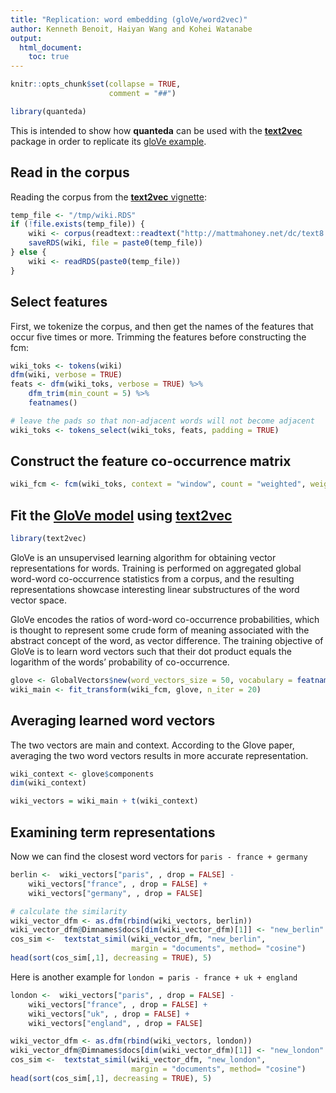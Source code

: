 ```yaml
---
title: "Replication: word embedding (gloVe/word2vec)"
author: Kenneth Benoit, Haiyan Wang and Kohei Watanabe
output: 
  html_document:
    toc: true
---
```


```r
knitr::opts_chunk$set(collapse = TRUE, 
                      comment = "##")
```

    
```r
library(quanteda)
```

This is intended to show how **quanteda** can be used with the [**text2vec**](http://text2vec.org) package in order to replicate its [gloVe example](http://text2vec.org/glove.html).

## Read in the corpus

Reading the corpus from the [**text2vec** vignette](http://text2vec.org/glove.html):
```r
temp_file <- "/tmp/wiki.RDS"
if (!file.exists(temp_file)) {
    wiki <- corpus(readtext::readtext("http://mattmahoney.net/dc/text8.zip", verbosity = 0))
    saveRDS(wiki, file = paste0(temp_file))
} else {
    wiki <- readRDS(paste0(temp_file))
}
```

## Select features

First, we tokenize the corpus, and then get the names of the features that occur five times or more.
Trimming the features before constructing the fcm:
```r
wiki_toks <- tokens(wiki)
dfm(wiki, verbose = TRUE)
feats <- dfm(wiki_toks, verbose = TRUE) %>% 
    dfm_trim(min_count = 5) %>%
    featnames()

# leave the pads so that non-adjacent words will not become adjacent
wiki_toks <- tokens_select(wiki_toks, feats, padding = TRUE)
```

## Construct the feature co-occurrence matrix

```r
wiki_fcm <- fcm(wiki_toks, context = "window", count = "weighted", weights = 1/(1:5), tri = TRUE)
```

## Fit the [GloVe model](https://nlp.stanford.edu/pubs/glove.pdf) using [**text2vec**](http://text2vec.org)

```r
library(text2vec)
```

GloVe is an unsupervised learning algorithm for obtaining vector representations for words. Training is performed on aggregated global word-word co-occurrence statistics from a corpus, and the resulting representations showcase interesting linear substructures of the word vector space.

GloVe encodes the ratios of word-word co-occurrence probabilities, which is thought to represent some crude form of meaning associated with the abstract concept of the word, as vector difference. The training objective of GloVe is to learn word vectors such that their dot product equals the logarithm of the words' probability of co-occurrence.  

```r
glove <- GlobalVectors$new(word_vectors_size = 50, vocabulary = featnames(wiki_fcm), x_max = 10)
wiki_main <- fit_transform(wiki_fcm, glove, n_iter = 20)
```

## Averaging learned word vectors

The two vectors are main and context. According to the Glove paper, averaging the two word vectors results in more accurate representation.

```r
wiki_context <- glove$components
dim(wiki_context)

wiki_vectors = wiki_main + t(wiki_context)
```

## Examining term representations

Now we can find the closest word vectors for `paris - france + germany`

```r
berlin <-  wiki_vectors["paris", , drop = FALSE] - 
    wiki_vectors["france", , drop = FALSE] + 
    wiki_vectors["germany", , drop = FALSE]

# calculate the similarity
wiki_vector_dfm <- as.dfm(rbind(wiki_vectors, berlin))
wiki_vector_dfm@Dimnames$docs[dim(wiki_vector_dfm)[1]] <- "new_berlin"
cos_sim <-  textstat_simil(wiki_vector_dfm, "new_berlin", 
                           margin = "documents", method= "cosine")
head(sort(cos_sim[,1], decreasing = TRUE), 5)
```

Here is another example for `london = paris - france + uk + england`

```r
london <-  wiki_vectors["paris", , drop = FALSE] - 
    wiki_vectors["france", , drop = FALSE] + 
    wiki_vectors["uk", , drop = FALSE] + 
    wiki_vectors["england", , drop = FALSE] 

wiki_vector_dfm <- as.dfm(rbind(wiki_vectors, london))
wiki_vector_dfm@Dimnames$docs[dim(wiki_vector_dfm)[1]] <- "new_london"
cos_sim <-  textstat_simil(wiki_vector_dfm, "new_london", 
                           margin = "documents", method= "cosine")
head(sort(cos_sim[,1], decreasing = TRUE), 5)
```
